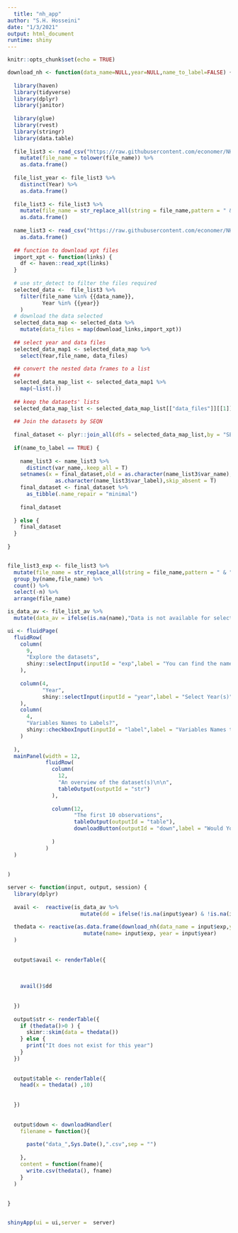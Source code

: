 ```yaml
---
  title: "nh_app"
author: "S.H. Hosseini"
date: "1/3/2021"
output: html_document
runtime: shiny
---
```

  
  ```r
knitr::opts_chunk$set(echo = TRUE)
```

```r

download_nh <- function(data_name=NULL,year=NULL,name_to_label=FALSE) {
  
  library(haven)
  library(tidyverse)
  library(dplyr)
  library(janitor)
  
  library(glue)
  library(rvest)
  library(stringr)
  library(data.table)
  
  file_list3 <- read_csv("https://raw.githubusercontent.com/economer/NHANES/master/file_list3.csv",progress = F) %>%
    mutate(file_name = tolower(file_name)) %>%
    as.data.frame()
  
  file_list_year <- file_list3 %>%
    distinct(Year) %>%
    as.data.frame()
  
  file_list3 <- file_list3 %>%
    mutate(file_name = str_replace_all(string = file_name,pattern = " & ", " and ")) %>%
    as.data.frame()
  
  name_list3 <- read_csv("https://raw.githubusercontent.com/economer/NHANES/master/name_list3.csv",progress = F) %>%
    as.data.frame()
  
  ## function to download xpt files 
  import_xpt <- function(links) {
    df <- haven::read_xpt(links)
  }
  
  # use str_detect to filter the files required
  selected_data <-  file_list3 %>%
    filter(file_name %in% {{data_name}},
           Year %in% {{year}}
    ) 
  # download the data selected 
  selected_data_map <- selected_data %>%
    mutate(data_files = map(download_links,import_xpt))
  
  ## select year and data files
  selected_data_map1 <- selected_data_map %>%
    select(Year,file_name, data_files) 
  
  ## convert the nested data frames to a list
  ## 
  selected_data_map_list <- selected_data_map1 %>%
    map(~list(.))
  
  ## keep the datasets' lists 
  selected_data_map_list <- selected_data_map_list[["data_files"]][[1]]
  
  ## Join the datasets by SEQN
  
  final_dataset <- plyr::join_all(dfs = selected_data_map_list,by = "SEQN",type = "full")
  
  if(name_to_label == TRUE) {
    
    name_list3 <- name_list3 %>%
      distinct(var_name,.keep_all = T)
    setnames(x = final_dataset,old = as.character(name_list3$var_name),new =
               as.character(name_list3$var_label),skip_absent = T)
    final_dataset <- final_dataset %>%
      as_tibble(.name_repair = "minimal")
    
    final_dataset
    
  } else {
    final_dataset
  }
  
} 


file_list3_exp <- file_list3 %>%
  mutate(file_name = str_replace_all(string = file_name,pattern = " & ", " and ")) %>%
  group_by(name,file_name) %>%
  count() %>%
  select(-n) %>%
  arrange(file_name)

is_data_av <- file_list_av %>%
  mutate(data_av = ifelse(is.na(name),"Data is not available for selected year",""))

```

```r

ui <- fluidPage(
  fluidRow(
    column(
      9, 
      "Explore the datasets",
      shiny::selectInput(inputId = "exp",label = "You can find the names of the datasets available and choose the dataset(s) of your choice for downloding",choices =file_list3_exp$file_name,selected = "blood pressure", multiple = T,selectize = T)
    ),
    
    column(4,
           "Year",
           shiny::selectInput(inputId = "year",label = "Select Year(s)",choices = file_list_year$Year,multiple = T,selectize = T,selected = "1999-2000")
    ), 
    column(
      4,
      "Variables Names to Labels?",
      shiny::checkboxInput(inputId = "label",label = "Variables Names to Labels?",value = TRUE)
    )
    
  ), 
  mainPanel(width = 12,
            fluidRow(
              column(
                12,
                "An overview of the dataset(s)\n\n",
                tableOutput(outputId = "str")
              ),
              
              column(12,
                     "The first 10 observations",
                     tableOutput(outputId = "table"),
                     downloadButton(outputId = "down",label = "Would You Like to Download the Results?")
                     
              )
            )
  )
  
  
)

server <- function(input, output, session) {
  library(dplyr)
  
  avail <-  reactive(is_data_av %>%
                       mutate(dd = ifelse(!is.na(input$year) & !is.na(input$data_name) & is.na(data_av), "Th Data Is Not Available","KKK")))
  
  thedata <- reactive(as.data.frame(download_nh(data_name = input$exp,year = input$year,name_to_label = input$label)) %>%
                        mutate(name= input$exp, year = input$year)
  )
  
  
  output$avail <- renderTable({
    
    
    
    avail()$dd
    
    
  })
  
  output$str <- renderTable({
    if (thedata()>0 ) { 
      skimr::skim(data = thedata()) 
    } else {
      print("It does not exist for this year")
    }
  })
  
  
  output$table <- renderTable({
    head(x = thedata() ,10)
    
    
  })
  
  
  output$down <- downloadHandler(
    filename = function(){
      
      paste("data_",Sys.Date(),".csv",sep = "")
      
    }, 
    content = function(fname){
      write.csv(thedata(), fname)
    }
  )
  
  
}


shinyApp(ui = ui,server =  server)


```

